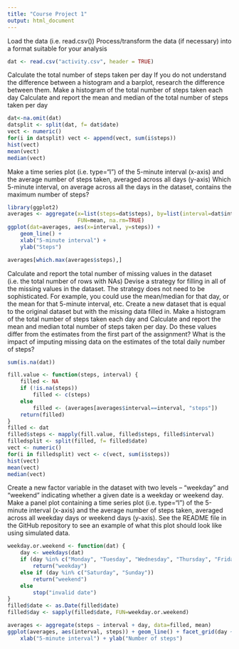 ```yaml
---
title: "Course Project 1"
output: html_document
---
```


Load the data (i.e. \color{red}{\verb|read.csv()|}read.csv())
Process/transform the data (if necessary) into a format suitable for your analysis
```r
dat <- read.csv("activity.csv", header = TRUE)

```


Calculate the total number of steps taken per day
If you do not understand the difference between a histogram and a barplot, research the difference between them. Make a histogram of the total number of steps taken each day
Calculate and report the mean and median of the total number of steps taken per day

```r
dat<-na.omit(dat)
datsplit <- split(dat, f= dat$date)
vect <- numeric()
for(i in datsplit) vect <- append(vect, sum(i$steps))
hist(vect)
mean(vect)
median(vect)

```

Make a time series plot (i.e. \color{red}{\verb|type = "l"|}type="l") of the 5-minute interval (x-axis) and the average number of steps taken, averaged across all days (y-axis)
Which 5-minute interval, on average across all the days in the dataset, contains the maximum number of steps?

```r
library(ggplot2)
averages <- aggregate(x=list(steps=dat$steps), by=list(interval=dat$interval),
                      FUN=mean, na.rm=TRUE)
ggplot(dat=averages, aes(x=interval, y=steps)) +
    geom_line() +
    xlab("5-minute interval") +
    ylab("Steps")

averages[which.max(averages$steps),]
```

Calculate and report the total number of missing values in the dataset (i.e. the total number of rows with \color{red}{\verb|NA|}NAs)
Devise a strategy for filling in all of the missing values in the dataset. The strategy does not need to be sophisticated. For example, you could use the mean/median for that day, or the mean for that 5-minute interval, etc.
Create a new dataset that is equal to the original dataset but with the missing data filled in.
Make a histogram of the total number of steps taken each day and Calculate and report the mean and median total number of steps taken per day. Do these values differ from the estimates from the first part of the assignment? What is the impact of imputing missing data on the estimates of the total daily number of steps?


```r
sum(is.na(dat))

fill.value <- function(steps, interval) {
    filled <- NA
    if (!is.na(steps))
        filled <- c(steps)
    else
        filled <- (averages[averages$interval==interval, "steps"])
    return(filled)
}
filled <- dat
filled$steps <- mapply(fill.value, filled$steps, filled$interval)
filledsplit <- split(filled, f= filled$date)
vect <- numeric()
for(i in filledsplit) vect <- c(vect, sum(i$steps))
hist(vect)
mean(vect)
median(vect)
```
Create a new factor variable in the dataset with two levels – “weekday” and “weekend” indicating whether a given date is a weekday or weekend day.
Make a panel plot containing a time series plot (i.e. \color{red}{\verb|type = "l"|}type="l") of the 5-minute interval (x-axis) and the average number of steps taken, averaged across all weekday days or weekend days (y-axis). See the README file in the GitHub repository to see an example of what this plot should look like using simulated data.

```r
weekday.or.weekend <- function(dat) {
    day <- weekdays(dat)
    if (day %in% c("Monday", "Tuesday", "Wednesday", "Thursday", "Friday"))
        return("weekday")
    else if (day %in% c("Saturday", "Sunday"))
        return("weekend")
    else
        stop("invalid date")
}
filled$date <- as.Date(filled$date)
filled$day <- sapply(filled$date, FUN=weekday.or.weekend)

averages <- aggregate(steps ~ interval + day, data=filled, mean)
ggplot(averages, aes(interval, steps)) + geom_line() + facet_grid(day ~ .) +
    xlab("5-minute interval") + ylab("Number of steps")
```
